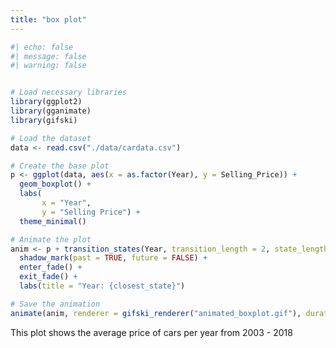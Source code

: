 ```yaml
---
title: "box plot"
---
```


```r
#| echo: false
#| message: false
#| warning: false


# Load necessary libraries
library(ggplot2)
library(gganimate)
library(gifski)

# Load the dataset
data <- read.csv("./data/cardata.csv")

# Create the base plot
p <- ggplot(data, aes(x = as.factor(Year), y = Selling_Price)) +
  geom_boxplot() +
  labs(
       x = "Year",
       y = "Selling Price") +
  theme_minimal()

# Animate the plot
anim <- p + transition_states(Year, transition_length = 2, state_length = 1, wrap = FALSE) +
  shadow_mark(past = TRUE, future = FALSE) +
  enter_fade() + 
  exit_fade() +
  labs(title = "Year: {closest_state}")

# Save the animation
animate(anim, renderer = gifski_renderer("animated_boxplot.gif"), duration = 20, end_pause = 10)


```

This plot shows the average price of cars per year from 2003 - 2018


